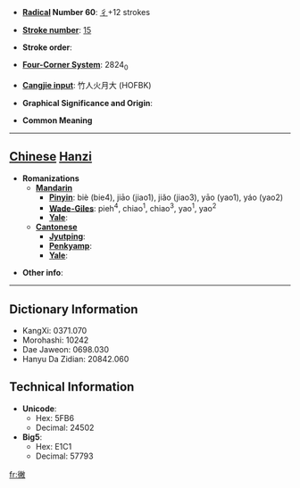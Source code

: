 * '''[[Wiktionary:Chinese radical index| Radical]] Number 60''': [[Wiktionary:Chinese radical index 彳|彳]]+12 strokes

* '''[[Wiktionary:Chinese total strokes index|Stroke number]]''': [[Wiktionary:Chinese total strokes index 15|15]]

* '''Stroke order''': 

* '''[[Wiktionary:Chinese four corner index|Four-Corner System]]''': 2824<sub>0</sub>

* '''[[Wiktionary:Chinese Cangjie index|Cangjie input]]''': 竹人火月大 (HOFBK)

* '''Graphical Significance and Origin''': 

* '''Common Meaning'''

----

== [[Chinese]] [[Hanzi]] ==

* '''Romanizations'''
** '''[[Mandarin]]'''
*** '''[[Pinyin]]''': biè (bie4), jiāo (jiao1), jiǎo (jiao3), yāo (yao1), yáo (yao2)
*** '''[[Wade-Giles]]''': pieh<sup>4</sup>, chiao<sup>1</sup>, chiao<sup>3</sup>, yao<sup>1</sup>, yao<sup>2</sup>
*** '''[[Yale]]''': 
** '''[[Cantonese]]'''
*** '''[[Jyutping]]''':
*** '''[[Penkyamp]]''': 
*** '''[[Yale]]''': 

* '''Other info''': 

----

== Dictionary Information ==

* KangXi: 0371.070
* Morohashi: 10242
* Dae Jaweon: 0698.030
* Hanyu Da Zidian: 20842.060

== Technical Information ==

* '''Unicode''':
** Hex: 5FB6
** Decimal: 24502
* '''Big5''':
** Hex: E1C1
** Decimal: 57793

[[fr:徶]]